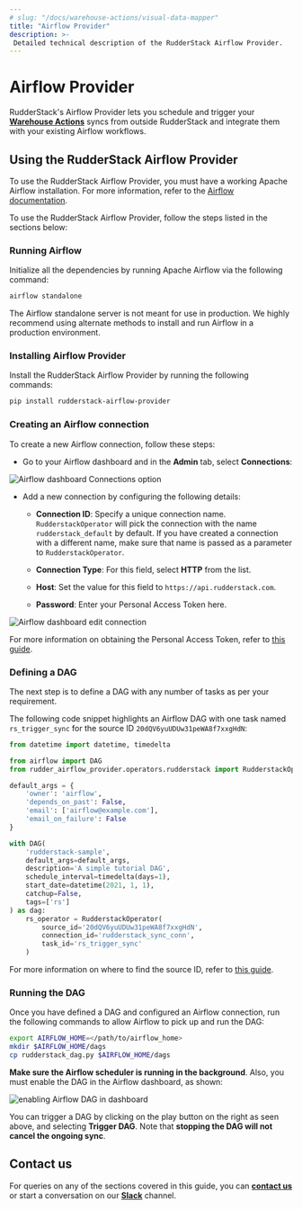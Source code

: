 ```yaml
---
# slug: "/docs/warehouse-actions/visual-data-mapper"
title: "Airflow Provider"
description: >-
 Detailed technical description of the RudderStack Airflow Provider.
---
```


# Airflow Provider

RudderStack's Airflow Provider lets you schedule and trigger your [**Warehouse Actions**](https://rudderstack.com/docs/warehouse-actions/) syncs from outside RudderStack and integrate them with your existing Airflow workflows.

## Using the RudderStack Airflow Provider

<div class="infoBlock">

To use the RudderStack Airflow Provider, you must have a working Apache Airflow installation. For more information, refer to the <a href="https://airflow.apache.org/docs/apache-airflow/stable/installation/index.html">Airflow documentation</a>.
</div>

To use the RudderStack Airflow Provider, follow the steps listed in the sections below:

### Running Airflow

Initialize all the dependencies by running Apache Airflow via the following command:

```bash
airflow standalone
```

<div class="warningBlock">
 
The Airflow standalone server is not meant for use in production. We highly recommend using alternate methods to install and run Airflow in a production environment.
</div>

### Installing Airflow Provider

Install the RudderStack Airflow Provider by running the following commands:

```bash
pip install rudderstack-airflow-provider
```

### Creating an Airflow connection

To create a new Airflow connection, follow these steps:

- Go to your Airflow dashboard and in the **Admin** tab, select **Connections**:

<img src="../assets/warehouse-actions-sources/airflow-provider-1.png" alt="Airflow dashboard Connections option" />

- Add a new connection by configuring the following details:

   - **Connection ID**: Specify a unique connection name. `RudderstackOperator` will pick the connection with the name `rudderstack_default` by default. If you have created a connection with a different name, make sure that name is passed as a parameter to `RudderstackOperator`.

   - **Connection Type**: For this field, select **HTTP** from the list.

   - **Host**: Set the value for this field to `https://api.rudderstack.com`.

   - **Password**: Enter your Personal Access Token here.

<img src="../assets/warehouse-actions-sources/airflow-provider-2.png" alt="Airflow dashboard edit connection" />

<div class="infoBlock">

For more information on obtaining the Personal Access Token, refer to <a href="https://rudderstack.com/docs/transformations/api-access-token/">this guide</a>.
</div>

### Defining a DAG

The next step is to define a DAG with any number of tasks as per your requirement. 

The following code snippet highlights an Airflow DAG with one task named `rs_trigger_sync` for the source ID `20dQV6yuUDUw31peWA8f7xxgHdN`:

```python
from datetime import datetime, timedelta

from airflow import DAG
from rudder_airflow_provider.operators.rudderstack import RudderstackOperator

default_args = {
    'owner': 'airflow',
    'depends_on_past': False,
    'email': ['airflow@example.com'],
    'email_on_failure': False
}

with DAG(
    'rudderstack-sample',
    default_args=default_args,
    description='A simple tutorial DAG',
    schedule_interval=timedelta(days=1),
    start_date=datetime(2021, 1, 1),
    catchup=False,
    tags=['rs']
) as dag:
    rs_operator = RudderstackOperator(
        source_id='20dQV6yuUDUw31peWA8f7xxgHdN',
        connection_id='rudderstack_sync_conn',
        task_id='rs_trigger_sync'
    )
```

<div class="infoBlock">

For more information on where to find the source ID, refer to <a href="https://rudderstack.com/docs/connections/#source-details">this guide</a>.
</div>

### Running the DAG

Once you have defined a DAG and configured an Airflow connection, run the following commands to allow Airflow to pick up and run the DAG:

```bash
export AIRFLOW_HOME=</path/to/airflow_home>
mkdir $AIRFLOW_HOME/dags
cp rudderstack_dag.py $AIRFLOW_HOME/dags
```

**Make sure the Airflow scheduler is running in the background**. Also, you must enable the DAG in the Airflow dashboard, as shown:

<img src="../assets/warehouse-actions-sources/airflow-provider-3.png" alt="enabling Airflow DAG in dashboard" />

<div class="infoBlock">

You can trigger a DAG by clicking on the play button on the right as seen above, and selecting <strong>Trigger DAG</strong>. Note that <strong>stopping the DAG will not cancel the ongoing sync</strong>.
</div>

## Contact us

For queries on any of the sections covered in this guide, you can [**contact us**](mailto:%20docs@rudderstack.com) or start a conversation on our [**Slack**](https://rudderstack.com/join-rudderstack-slack-community) channel.
